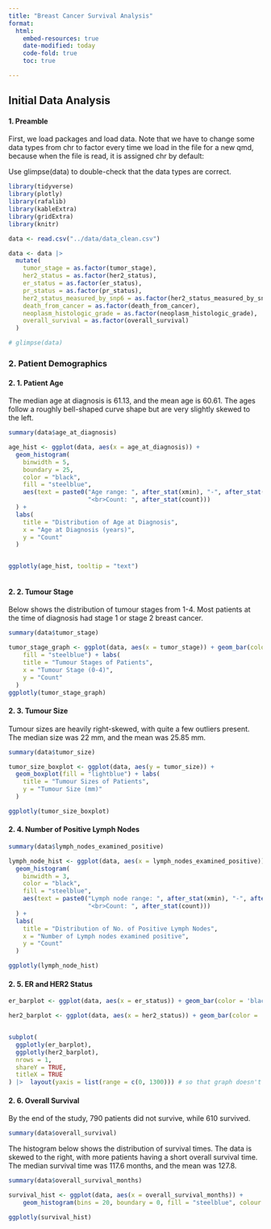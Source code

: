 ```yaml
---
title: "Breast Cancer Survival Analysis"
format: 
  html:
    embed-resources: true
    date-modified: today
    code-fold: true
    toc: true

---
```


## Initial Data Analysis

#### 1. Preamble

First, we load packages and load data. Note that we have to change some data types from chr to factor every time we load in the file for a new qmd, because when the file is read, it is assigned chr by default:

Use glimpse(data) to double-check that the data types are correct.

```r
library(tidyverse)
library(plotly)
library(rafalib)
library(kableExtra)
library(gridExtra)
library(knitr)

```

```r
data <- read.csv("../data/data_clean.csv")

data <- data |>
  mutate(
    tumor_stage = as.factor(tumor_stage),
    her2_status = as.factor(her2_status),
    er_status = as.factor(er_status),
    pr_status = as.factor(pr_status),
    her2_status_measured_by_snp6 = as.factor(her2_status_measured_by_snp6),
    death_from_cancer = as.factor(death_from_cancer),
    neoplasm_histologic_grade = as.factor(neoplasm_histologic_grade),
    overall_survival = as.factor(overall_survival)
  )

# glimpse(data)

```


### 2. Patient Demographics

#### 2. 1. Patient Age

The median age at diagnosis is 61.13, and the mean age is 60.61. The ages follow a roughly bell-shaped curve shape but are very slightly skewed to the left.
 
```r

summary(data$age_at_diagnosis)

age_hist <- ggplot(data, aes(x = age_at_diagnosis)) +
  geom_histogram(
    binwidth = 5,
    boundary = 25,
    color = "black",
    fill = "steelblue",
    aes(text = paste0("Age range: ", after_stat(xmin), "-", after_stat(xmax),
                      "<br>Count: ", after_stat(count)))
  ) +
  labs(
    title = "Distribution of Age at Diagnosis",
    x = "Age at Diagnosis (years)",
    y = "Count"
  )


ggplotly(age_hist, tooltip = "text")



```

#### 2. 2. Tumour Stage

Below shows the distribution of tumour stages from 1-4. Most patients at the time of diagnosis had stage 1 or stage 2 breast cancer.

```r

summary(data$tumor_stage)

tumor_stage_graph <- ggplot(data, aes(x = tumor_stage)) + geom_bar(color = "black",
    fill = "steelblue") + labs(
    title = "Tumour Stages of Patients",
    x = "Tumour Stage (0-4)",
    y = "Count"
  )
ggplotly(tumor_stage_graph)

```

#### 2. 3. Tumour Size

Tumour sizes are heavily right-skewed, with quite a few outliers present. The median size was 22 mm, and the mean was 25.85 mm.

```r

summary(data$tumor_size)

tumor_size_boxplot <- ggplot(data, aes(y = tumor_size)) +
  geom_boxplot(fill = "lightblue") + labs(
    title = "Tumour Sizes of Patients",
    y = "Tumour Size (mm)"
  )

ggplotly(tumor_size_boxplot)

```

#### 2. 4. Number of Positive Lymph Nodes

```r
summary(data$lymph_nodes_examined_positive)

lymph_node_hist <- ggplot(data, aes(x = lymph_nodes_examined_positive)) +
  geom_histogram(
    binwidth = 3,
    color = "black",
    fill = "steelblue",
    aes(text = paste0("Lymph node range: ", after_stat(xmin), "-", after_stat(xmax),
                      "<br>Count: ", after_stat(count)))
  ) +
  labs(
    title = "Distribution of No. of Positive Lymph Nodes",
    x = "Number of Lymph nodes examined positive",
    y = "Count"
  )

ggplotly(lymph_node_hist)
```

#### 2. 5. ER and HER2 Status

```r
er_barplot <- ggplot(data, aes(x = er_status)) + geom_bar(color = 'black', fill = "steelblue") + labs(x = "ER Status", y = "Count") 

her2_barplot <- ggplot(data, aes(x = her2_status)) + geom_bar(color = 'black',fill = "steelblue") + labs(x = "HER2 Status", y = "Count") +  ggtitle("Distribution of ER Status                    Distribution of HER2 Status")


subplot(
  ggplotly(er_barplot), 
  ggplotly(her2_barplot), 
  nrows = 1, 
  shareY = TRUE, 
  titleX = TRUE
) |>  layout(yaxis = list(range = c(0, 1300))) # so that graph doesn't get cut off
```

#### 2. 6. Overall Survival


By the end of the study, 790 patients did not survive, while 610 survived. 

```r
summary(data$overall_survival)
```


The histogram below shows the distribution of survival times. The data is skewed to the right, with more patients having a short overall survival time. The median survival time was 117.6 months, and the mean was 127.8.


```r
summary(data$overall_survival_months)

survival_hist <- ggplot(data, aes(x = overall_survival_months)) +
    geom_histogram(bins = 20, boundary = 0, fill = "steelblue", colour ='black')

ggplotly(survival_hist)



```

